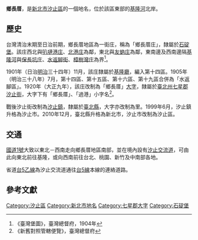 {{noteTA
|1 = zh-cn:庄; zh-hk:庄; zh-tw:庄;
}}
'''鄉長厝'''，是[[新北市|新北市]][[汐止區|汐止區]]的一個地名，位於該區東部的[[基隆河|基隆河]]北岸。

== 歷史 ==
台灣清治末期至日治前期，鄉長厝地區為一街庄，稱為「鄉長厝庄」，隸屬於[[石碇堡|石碇堡]]。該庄西北與[[叭嗹港庄|叭嗹港庄]]、[[北港_(新北市)|北港庄]]為鄰，東北與[[友蚋庄|友蚋庄]]為鄰，東南邊及西南邊隔[[基隆河|基隆河]]與[[保長坑庄|保長坑庄]]、[[水返腳街|水返腳街]]、[[樟樹灣庄|樟樹灣庄]]為界<ref>《臺灣堡圖》，臺灣總督府，1904年</ref>。

1901年（日治[[明治|明治]]三十四年）11月，該庄隸屬於[[基隆廳|基隆廳]]，編入第十四區。1905年（明治三十八年）7月，第十四區、第十五區、第十六區、第十九區合併為「水返腳區」。1920年（大正九年），該庄改制為「鄉長厝」[[大字|大字]]，隸屬於[[臺北州|臺北州]][[七星郡|七星郡]][[汐止街|汐止街]]，大字下有「鄉長厝」、「過港」小字名<ref>《新舊對照管轄便覽》，臺灣總督府</ref>。

戰後汐止街改制為[[汐止鎮|汐止鎮]]，隸屬於[[臺北縣|臺北縣]]，大字亦改制為里。1999年6月，汐止鎮升格為汐止市。2010年12月，臺北縣升格為新北市，汐止市改制為汐止區。

==交通==
[[中山高速公路|國道1號]]大致以東北－西南走向鄉長厝地區南部，並在境內設有[[汐止交流道|汐止交流道]]，可由此向東北前往基隆，或向西南前往台北、桃園、新竹及中南部各地。

省道[[台5乙線|台5乙線]]為汐止交流道通往[[台5線|台5線]]本線的連絡道路。

== 參考文獻 ==
{{Reflist}}

{{七星郡}}

[[Category:汐止區|Category:汐止區]]
[[Category:新北市地名|Category:新北市地名]]
[[Category:七星郡大字|Category:七星郡大字]]
[[Category:石碇堡|Category:石碇堡]]